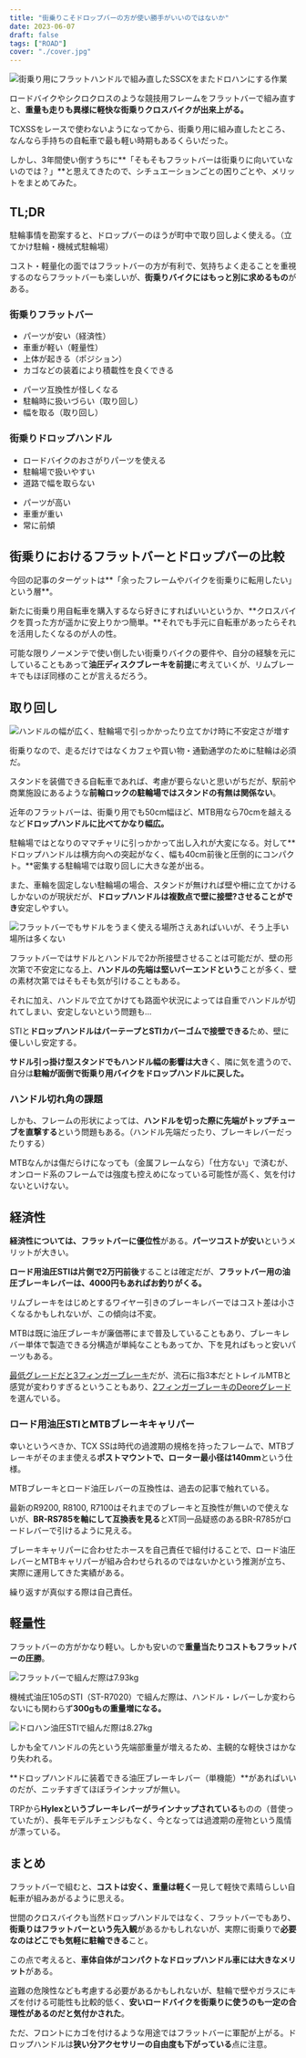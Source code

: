 ```yaml
---
title: "街乗りこそドロップバーの方が使い勝手がいいのではないか"
date: 2023-06-07
draft: false
tags: ["ROAD"]
cover: "./cover.jpg"
---
```


![街乗り用にフラットハンドルで組み直したSSCXをまたドロハンにする作業](./drop.jpg)

ロードバイクやシクロクロスのような競技用フレームをフラットバーで組み直すと、**重量も走りも異様に軽快な街乗りクロスバイクが出来上がる。**

TCXSSをレースで使わないようになってから、街乗り用に組み直したところ、なんなら手持ちの自転車で最も軽い時期もあるくらいだった。

しかし、3年間使い倒すうちに**「そもそもフラットバーは街乗りに向いていないのでは？」**と思えてきたので、シチュエーションごとの困りごとや、メリットをまとめてみた。

## TL;DR

駐輪事情を勘案すると、ドロップバーのほうが町中で取り回しよく使える。（立てかけ駐輪・機械式駐輪場）

コスト・軽量化の面ではフラットバーの方が有利で、気持ちよく走ることを重視するのならフラットバーも楽しいが、**街乗りバイクにはもっと別に求めるもの**がある。

### 街乗りフラットバー

<PositiveBox>

- パーツが安い（経済性）
- 車重が軽い（軽量性）
- 上体が起きる（ポジション）
- カゴなどの装着により積載性を良くできる

</PositiveBox>

<NegativeBox>

- パーツ互換性が怪しくなる
- 駐輪時に扱いづらい（取り回し）
- 幅を取る（取り回し）

</NegativeBox>

### 街乗りドロップハンドル

<PositiveBox>

- ロードバイクのおさがりパーツを使える
- 駐輪場で扱いやすい
- 道路で幅を取らない

</PositiveBox>

<NegativeBox>

- パーツが高い
- 車重が重い
- 常に前傾

</NegativeBox>

## 街乗りにおけるフラットバーとドロップバーの比較

今回の記事のターゲットは**「余ったフレームやバイクを街乗りに転用したい」という層**。

新たに街乗り用自転車を購入するなら好きにすればいいというか、**クロスバイクを買った方が遥かに安上りかつ簡単。**それでも手元に自転車があったらそれを活用したくなるのが人の性。

可能な限りノーメンテで使い倒したい街乗りバイクの要件や、自分の経験を元にしていることもあって**油圧ディスクブレーキを前提**に考えていくが、リムブレーキでもほぼ同様のことが言えるだろう。

## 取り回し

![ハンドルの幅が広く、駐輪場で引っかかったり立てかけ時に不安定さが増す](./cover.jpg)

街乗りなので、走るだけではなくカフェや買い物・通勤通学のために駐輪は必須だ。

スタンドを装備できる自転車であれば、考慮が要らないと思いがちだが、駅前や商業施設にあるような**前輪ロックの駐輪場ではスタンドの有無は関係ない**。

近年のフラットバーは、街乗り用でも50cm幅ほど、MTB用なら70cmを越えるなど**ドロップハンドルに比べてかなり幅広。**

駐輪場ではとなりのママチャリに引っかかって出し入れが大変になる。対して**ドロップハンドルは横方向への突起がなく、幅も40cm前後と圧倒的にコンパクト。**密集する駐輪場では取り回しに大きな差が出る。

また、車輪を固定しない駐輪場の場合、スタンドが無ければ壁や柵に立てかけるしかないのが現状だが、**ドロップハンドルは複数点で壁に接壁?させることができ**安定しやすい。

![フラットバーでもサドルをうまく使える場所さえあればいいが、そう上手い場所は多くない](./flatbar.jpg)

フラットバーではサドルとハンドルで2か所接壁させることは可能だが、壁の形次第で不安定になる上、**ハンドルの先端は堅いバーエンドという**ことが多く、壁の素材次第ではそもそも気が引けることもある。

それに加え、ハンドルで立てかけても路面や状況によっては自重でハンドルが切れてしまい、安定しないという問題も…

STIと**ドロップハンドルはバーテープとSTIカバーゴムで接壁できる**ため、壁に優しいし安定する。

**サドル引っ掛け型スタンドでもハンドル幅の影響は大き**く、隣に気を遣うので、自分は**駐輪が面倒で街乗り用バイクをドロップハンドルに戻した。**

### ハンドル切れ角の課題

しかも、フレームの形状によっては、**ハンドルを切った際に先端がトップチューブを直撃する**という問題もある。（ハンドル先端だったり、ブレーキレバーだったりする）

MTBなんかは傷だらけになっても（金属フレームなら）「仕方ない」で済むが、オンロード系のフレームでは強度も控えめになっている可能性が高く、気を付けないといけない。

## 経済性

**経済性については、フラットバーに優位性**がある。**パーツコストが安い**というメリットが大きい。

**ロード用油圧STIは片側で2万円前後**することは確定だが、**フラットバー用の油圧ブレーキレバーは、4000円もあればお釣りがくる。**

<LinkBox url="https://store.shopping.yahoo.co.jp/qbei/pi-633751.html" linkurl="https://ck.jp.ap.valuecommerce.com/servlet/referral?sid=3171302&pid=887657037&vc_url=https%3A%2F%2Fstore.shopping.yahoo.co.jp%2Fqbei%2Fpi-633751.html" />

リムブレーキをはじめとするワイヤー引きのブレーキレバーではコスト差は小さくなるかもしれないが、この傾向は不変。

MTBは既に油圧ブレーキが廉価帯にまで普及していることもあり、ブレーキレバー単体で製造できる分構造が単純なこともあってか、下を見ればもっと安いパーツもある。

[最低グレードだと3フィンガーブレーキ](https://store.shopping.yahoo.co.jp/qbei/pi-633755.html)だが、流石に指3本だとトレイルMTBと感覚が変わりすぎるということもあり、[2フィンガーブレーキのDeoreグレード](https://store.shopping.yahoo.co.jp/qbei/pi-633751.html)を選んでいる。

### ロード用油圧STIとMTBブレーキキャリパー

幸いというべきか、TCX SSは時代の過渡期の規格を持ったフレームで、MTBブレーキがそのまま使える**ポストマウントで、ローター最小径は140mm**という仕様。

MTBブレーキとロード油圧レバーの互換性は、過去の記事で触れている。

<LinkBox url="https://blog.gensobunya.net/post/2016/08/st-r785mtbcx/" />

最新のR9200, R8100, R7100はそれまでのブレーキと互換性が無いので使えないが、**BR-RS785を軸にして互換表を見る**とXT同一品疑惑のあるBR-R785がロードレバーで引けるように見える。

ブレーキキャリパーに合わせたホースを自己責任で組付けることで、ロード油圧レバーとMTBキャリパーが組み合わせられるのではないかという推測が立ち、実際に運用してきた実績がある。

繰り返すが真似する際は自己責任。

## 軽量性

フラットバーの方がかなり軽い。しかも安いので**重量当たりコストもフラットバーの圧勝**。

![フラットバーで組んだ際は7.93kg](./flat_weight.jpg)

機械式油圧105のSTI（ST-R7020）で組んだ際は、ハンドル・レバーしか変わらないにも関わらず**300gもの重量増になる。**

![ドロハン油圧STIで組んだ際は8.27kg](./drop_weight.jpg)

しかも全てハンドルの先という先端部重量が増えるため、主観的な軽快さはかなり失われる。

**ドロップハンドルに装着できる油圧ブレーキレバー（単機能）**があればいいのだが、ニッチすぎてほぼラインナップが無い。

<LinkBox url="https://trpcycling.jp/hylex.html" />

TRPから**Hylexというブレーキレバーがラインナップされている**ものの（昔使っていたが）、長年モデルチェンジもなく、今となっては過渡期の産物という風情が漂っている。

## まとめ

フラットバーで組むと、**コストは安く、重量は軽く**一見して軽快で素晴らしい自転車が組みあがるように思える。

世間のクロスバイクも当然ドロップハンドルではなく、フラットバーでもあり、**街乗りはフラットバーという先入観**があるかもしれないが、実際に街乗りで**必要なのはどこでも気軽に駐輪できる**こと。

この点で考えると、**車体自体がコンパクトなドロップハンドル車には大きなメリット**がある。

盗難の危険性なども考慮する必要があるかもしれないが、駐輪で壁やガラスにキズを付ける可能性も比較的低く、**安いロードバイクを街乗りに使うのも一定の合理性があるのだと気付かされた**。

ただ、フロントにカゴを付けるような用途ではフラットバーに軍配が上がる。ドロップハンドルは**狭い分アクセサリーの自由度も下がっている**点に注意。

<LinkBox url="https://store.shopping.yahoo.co.jp/qbei/tni-057388.html" linkurl="https://ck.jp.ap.valuecommerce.com/servlet/referral?sid=3171302&pid=887657037&vc_url=https%3A%2F%2Fstore.shopping.yahoo.co.jp%2Fqbei%2Ftni-057388.html" />
